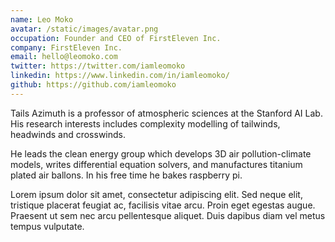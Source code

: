 ```yaml
---
name: Leo Moko
avatar: /static/images/avatar.png
occupation: Founder and CEO of FirstEleven Inc.
company: FirstEleven Inc.
email: hello@leomoko.com
twitter: https://twitter.com/iamleomoko
linkedin: https://www.linkedin.com/in/iamleomoko/
github: https://github.com/iamleomoko
---
```


Tails Azimuth is a professor of atmospheric sciences at the Stanford AI Lab. His research interests includes complexity modelling of tailwinds, headwinds and crosswinds.

He leads the clean energy group which develops 3D air pollution-climate models, writes differential equation solvers, and manufactures titanium plated air ballons. In his free time he bakes raspberry pi.

Lorem ipsum dolor sit amet, consectetur adipiscing elit. Sed neque elit, tristique placerat feugiat ac, facilisis vitae arcu. Proin eget egestas augue. Praesent ut sem nec arcu pellentesque aliquet. Duis dapibus diam vel metus tempus vulputate.
